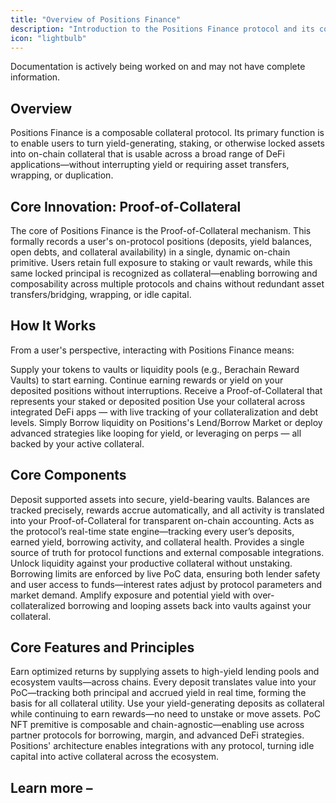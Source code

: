 ```yaml
---
title: "Overview of Positions Finance"
description: "Introduction to the Positions Finance protocol and its core concepts"
icon: "lightbulb"
---
```


<Info>
  Documentation is actively being worked on and may not have complete information.
</Info>

## Overview

Positions Finance is a composable collateral protocol. Its primary function is to enable users to turn yield-generating, staking, or otherwise locked assets into on-chain collateral that is usable across a broad range of DeFi applications—without interrupting yield or requiring asset transfers, wrapping, or duplication.

## Core Innovation: Proof-of-Collateral

The core of Positions Finance is the Proof-of-Collateral mechanism. This formally records a user's on-protocol positions (deposits, yield balances, open debts, and collateral availability) in a single, dynamic on-chain primitive. Users retain full exposure to staking or vault rewards, while this same locked principal is recognized as collateral—enabling borrowing and composability across multiple protocols and chains without redundant asset transfers/bridging, wrapping, or idle capital.

## How It Works

From a user's perspective, interacting with Positions Finance means:

<Steps>
  <Step title="Deposit Assets">
    Supply your tokens to vaults or liquidity pools (e.g., Berachain Reward Vaults) to start earning.
  </Step>
  <Step title="Retain Yield">
    Continue earning rewards or yield on your deposited positions without interruptions.
  </Step>
  <Step title="Translate value into your Proof-of-Collateral">
    Receive a Proof-of-Collateral that represents your staked or deposited position
  </Step>
  <Step title="Use as Collateral">
    Use your collateral across integrated DeFi apps — with live tracking of your collateralization and debt levels.
  </Step>
  <Step title="Borrow, Loop, or Leverage">
    Simply Borrow liquidity on Positions's Lend/Borrow Market or deploy advanced strategies like looping for yield, or leveraging on perps — all backed by your active collateral.
  </Step>
</Steps>

## Core Components

<Card title="Vaults" icon="vault">
  Deposit supported assets into secure, yield-bearing vaults. Balances are tracked precisely, rewards accrue automatically, and all activity is translated into your Proof-of-Collateral for transparent on-chain accounting.
</Card>

<Card title="Proof-of-Collateral (PoC)" icon="credit-card">
  Acts as the protocol’s real-time state engine—tracking every user’s deposits, earned yield, borrowing activity, and collateral health. Provides a single source of truth for protocol functions and external composable integrations.
</Card>

<Card title="Lend/Borrow Market" icon="piggy-bank">
  Unlock liquidity against your productive collateral without unstaking. Borrowing limits are enforced by live PoC data, ensuring both lender safety and user access to funds—interest rates adjust by protocol parameters and market demand.
</Card>

<Card title="Leveraged Loops" icon="repeat">
  Amplify exposure and potential yield with over-collateralized borrowing and looping assets back into vaults against your collateral.
</Card>

## Core Features and Principles

<Card title="Yield-First Design" icon="sparkles">
  Earn optimized returns by supplying assets to high-yield lending pools and ecosystem vaults—across chains.
</Card>

<Card title="Proof-of-Collateral (PoC)" icon="credit-card">
  Every deposit translates value into your PoC—tracking both principal and accrued yield in real time, forming the basis for all collateral utility.
</Card>

<Card title="Collateral That Stays Productive" icon="money-bill-wave">
  Use your yield-generating deposits as collateral while continuing to earn rewards—no need to unstake or move assets.
</Card>

<Card title="Unified & Composable Collateral" icon="object-intersect">
  PoC NFT premitive is composable and chain-agnostic—enabling use across partner protocols for borrowing, margin, and advanced DeFi strategies.
</Card>

<Card title="Composable Infrastructure" icon="arrows-to-dot">
  Positions' architecture enables integrations with any protocol, turning idle capital into active collateral across the ecosystem.
</Card>

## Learn more –

<CardGroup cols={2}>
  <Card title="Proof-of-Collateral" icon="credit-card-front" horizontal="false" href="/introduction/proof-of-collateral">
    
  </Card>
  <Card title="Protocol Overview" icon="book-open-cover" horizontal="false" href="/protocol-overview">
    
  </Card>
</CardGroup>